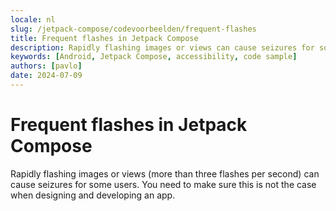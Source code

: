 ```yaml
---
locale: nl
slug: /jetpack-compose/codevoorbeelden/frequent-flashes
title: Frequent flashes in Jetpack Compose
description: Rapidly flashing images or views can cause seizures for some users.
keywords: [Android, Jetpack Compose, accessibility, code sample]
authors: [pavlo]
date: 2024-07-09
---
```


# Frequent flashes in Jetpack Compose

Rapidly flashing images or views (more than three flashes per second) can cause seizures for some users. You need to make sure this is not the case when designing and developing an app.

<CodeSample id="screen-flashes" framework="jetpack-compose" locale="nl"/>
